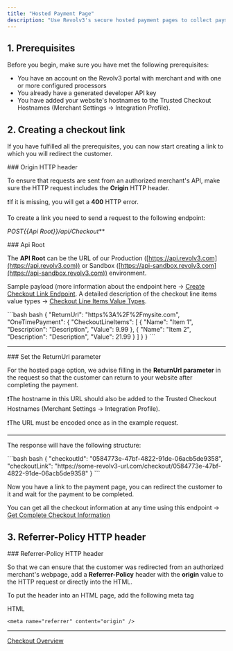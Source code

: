 ```yaml
---
title: "Hosted Payment Page"
description: "Use Revolv3's secure hosted payment pages to collect payment information easily without handling sensitive cardholder data directly."
---
```


## 1. Prerequisites

Before you begin, make sure you have met the following prerequisites:

* You have an account on the Revolv3 portal with merchant and with one or more configured processors
* You already have a generated developer API key
* You have added your website's hostnames to the Trusted Checkout Hostnames (Merchant Settings -> Integration Profile).

## 2. Creating a checkout link

If you have fulfilled all the prerequisites, you can now start creating a link to which you will redirect the customer.

<Warning>
  ### Origin HTTP header

  To ensure that requests are sent from an authorized merchant's API, make sure the HTTP request includes the **Origin** HTTP header.

  ❗If it is missing, you will get a **400** HTTP error.
</Warning>

To create a link you need to send a request to the following endpoint:

**POST*\{\{Api Root}}/api/Checkout*\*\*

<Info>
  ### Api Root

  The **API Root** can be the URL of our Production ([https://api.revolv3.com](https://api.revolv3.com)) or Sandbox ([https://api-sandbox.revolv3.com](https://api-sandbox.revolv3.com)) environment.
</Info>

Sample payload (more information about the endpoint here -> [Create Checkout Link Endpoint](https://docs.revolv3.com/update/reference/post_api-checkout#/). A detailed description of the checkout line items value types -> [Checkout Line Items Value Types](doc:checkout-line-items-value-types).

<CodeGroup>
  ```bash bash
  {
    "ReturnUrl": "https%3A%2F%2Fmysite.com",
    "OneTimePayment": {
      "CheckoutLineItems": [
        {
          "Name": "Item 1",
          "Description": "Description",
          "Value": 9.99
        },
        {
          "Name": "Item 2",
          "Description": "Description",
          "Value": 21.99
        }
      ]
    }
  }
  ```
</CodeGroup>

***

<Warning>
  ### Set the ReturnUrl parameter

  For the hosted page option, we advise filling in the **ReturnUrl parameter** in the request so that the customer can return to your website after completing the payment.

  ❗The hostname in this URL should also be added to the Trusted Checkout Hostnames (Merchant Settings -> Integration Profile).

  ❗The URL must be encoded once as in the example request.
</Warning>

***

The response will have the following structure:

<CodeGroup>
  ```bash bash
  {
      "checkoutId": "0584773e-47bf-4822-91de-06acb5de9358",
      "checkoutLink": "https://some-revolv3-url.com/checkout/0584773e-47bf-4822-91de-06acb5de9358"
  }
  ```
</CodeGroup>

Now you have a link to the payment page, you can redirect the customer to it and wait for the payment to be completed.

You can get all the checkout information at any time using this endpoint -> [Get Complete Checkout Information](https://docs.revolv3.com/reference/checkout_getcompletecheckoutinformation)

## 3. Referrer-Policy HTTP header

<Info>
  ### Referrer-Policy HTTP header

  So that we can ensure that the customer was redirected from an authorized merchant's webpage, add a **Referrer-Policy** header with the **origin** value to the HTTP request or directly into the HTML.

  To put the header into an HTML page, add the following meta tag

  HTML

  ```
  <meta name="referrer" content="origin" />
  ```
</Info>

***

[Checkout Overview](/docs/checkout)
